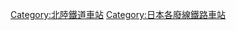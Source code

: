 {{DEFAULTSORT:Yamanaka}}
[[Category:北陸鐵道車站|Category:北陸鐵道車站]]
[[Category:日本各廢線鐵路車站|Category:日本各廢線鐵路車站]]